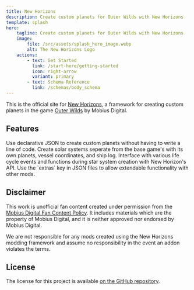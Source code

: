```yaml
---
title: New Horizons
description: Create custom planets for Outer Wilds with New Horizons
template: splash
hero:
    tagline: Create custom planets for Outer Wilds with New Horizons
    image:
        file: /src/assets/splash_hero_image.webp
        alt: The New Horizons Logo
    actions:
        - text: Get Started
          link: /start-here/getting-started
          icon: right-arrow
          variant: primary
        - text: Schema Reference
          link: /schemas/body_schema
---
```



This is the official site for [New Horizons](https://github.com/xen-42/outer-wilds-new-horizons),
a framework for creating custom planets in the game [Outer Wilds](https://www.mobiusdigitalgames.com/outer-wilds.html)
by Mobius Digital.

## Features

<CardGrid stagger>
    <Card title="Create Planets Through JSON" icon="document">
        Use declarative JSON to create custom planets without having to write a line of code.
    </Card>
    <Card title="Custom Star Systems" icon="star">
        Create solar systems seperate from the base game's with its own planets, vessel coordinates,
        and ship log.
    </Card>
    <Card title="API" icon="forward-slash">
        Interface with various life cycle events and functions during star system creation with New
        Horizon's API.
    </Card>
    <Card title="Extendable Configs" icon="puzzle">
        Use the `extras` key in JSON files to allow extendable functionality with other mods.
    </Card>
</CardGrid>

## Disclaimer

This work is unofficial fan content created under permission from the [Mobius Digital Fan Content Policy](https://www.mobiusdigitalgames.com/fan-content-policy.html). It includes materials which are the property of Mobius Digital, and it is neither approved nor endorsed by Mobius Digital.

We are not responsible for any mods created using the New Horizons modding framework and assume no responsibility in the event an addon violates the terms.

## License

The license for this project is available [on the GitHub repository](https://github.com/xen-42/outer-wilds-new-horizons/blob/main/LICENSE).

